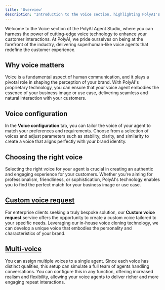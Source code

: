 ```yaml
---
title: 'Overview'
description: "Introduction to the Voice section, highlighting PolyAI's leadership in voice technology"
---
```


Welcome to the Voice section of the PolyAI Agent Studio, where you can harness the power of cutting-edge voice technology to enhance your
customer interactions. At PolyAI, we pride ourselves on being at the forefront of the industry, delivering superhuman-like voice
 agents that redefine the customer experience.

## Why voice matters

Voice is a fundamental aspect of human communication, and it plays a pivotal role in shaping the perception of your brand. With
PolyAI's proprietary technology, you can ensure that your voice agent embodies the essence of your business image or use case,
 delivering seamless and natural interaction with your customers.

## Voice configuration

In the **Voice configuration** tab, you can tailor the voice of your agent to match your preferences and requirements. Choose
 from a selection of voices and adjust parameters such as stability, clarity, and similarity to create a voice that aligns perfectly
  with your brand identity.

## Choosing the right voice

Selecting the right voice for your agent is crucial in creating an authentic and engaging experience for your customers. Whether
 you're aiming for professionalism, friendliness, or sophistication, PolyAI's technology enables you to find the perfect match for
 your business image or use case.

## [Custom voice request](./custom-voice-request)

For enterprise clients seeking a truly bespoke solution, our **Custom voice request** service offers the opportunity to create a
custom voice tailored to your specific needs. Leveraging our in-house voice cloning technology, we can develop a unique voice that
embodies the personality and characteristics of your brand.

## [Multi-voice](./multi-voice)

You can assign multiple voices to a single agent. Since each voice has
distinct qualities, this setup can simulate a full team of agents handling conversations. You can configure this in any function,
offering increased realism and flexibility, allowing your voice agents to deliver richer and more engaging repeat interactions.
